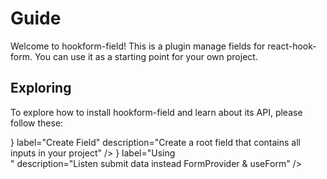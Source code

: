 
# Guide

Welcome to hookform-field! This is a plugin manage fields for react-hook-form.
You can use it as a starting point for your own project.

## Exploring

To explore how to install hookform-field and learn about its API, please follow these:

<div className="grid grid-cols-1 md:grid-cols-2 gap-4 mt-6">
  <Link href="/quick-start">
    <Card
      icon={<SquarePen />}
      label="Create Field"
      description="Create a root field that contains all inputs in your project"
    />
  </Link>

  <Link href="/api-reference">
    <Card
      icon={<BookMarked />}
      label="Using <Form />"
      description="Listen submit data instead FormProvider & useForm"
    />
  </Link>
</div>
